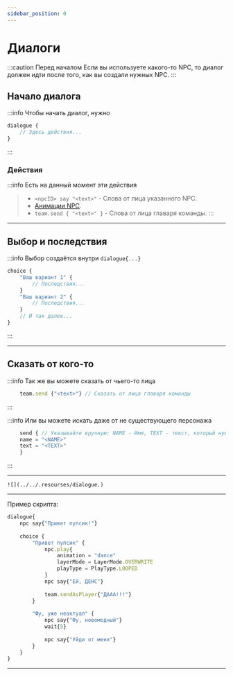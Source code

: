 ```yaml
---
sidebar_position: 0
---
```


# Диалоги

:::caution Перед началом
Если вы используете какого-то NPC, то диалог должен идти после того, как вы создали нужных NPC.
:::
## Начало диалога

:::info Чтобы начать диалог, нужно
```jsx
dialogue {
    // Здесь действия...
}
```
:::

### Действия

:::info Есть на данный момент эти действия
> - `<npcID> say "<text>"` - Слова от лица указанного NPC.
> - [Анимации NPC](../NPCs/actions-npc).
> - `team.send { "<text>" }` - Слова от лица главаря команды.
:::

---

## Выбор и последствия

:::info Выбор создаётся внутри `dialogue{...}`
```jsx
choice {
    "Ваш вариант 1" {
        // Последствия...
    }
    "Ваш вариант 2" {
        // Последствия...
    }
    // И так далее...
}
```
:::

---

## Сказать от кого-то

:::info Так же вы можете сказать от чьего-то лица

```jsx
    team.send {"<text>"} // Сказать от лица главоря команды
```
:::

:::info Или вы можете искать даже от не существующего персонажа

```jsx
    send { // Указывайте вручную: NAME - Имя, TEXT - текст, который нужно показать
	name = "<NAME>"
	text = "<TEXT>"
    }
```
:::

---

`![](../../.resourses/dialogue.)`

---

Пример скрипта:
```jsx
dialogue{
    npc say{"Привет пупсик!"}
    
    choice {
        "Привет пупсик" {
            npc.play{
                animation = "dance"
                layerMode = LayerMode.OVERWRITE
                playType = PlayType.LOOPED
            }
            npc say{"Ей, ДЕНС"}
            
            team.sendAsPlayer{"ДААА!!!"}
        }
        
        "Фу, уже неактуал" {
            npc say{"Фу, новомодный"}
            wait{5}
            
            npc say{"Уйди от меня"}
        }
    }
}
```

---
